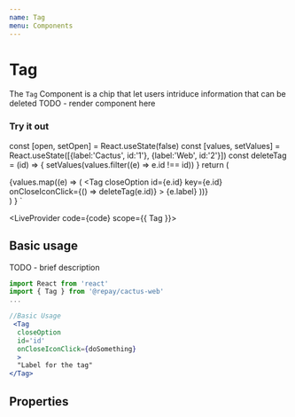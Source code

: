 ```yaml
---
name: Tag
menu: Components
---
```



# Tag

The `Tag` Component is a chip that let users intriduce information that can be deleted
TODO - render component here

### Try it out

  const [open, setOpen] = React.useState(false)
  const [values, setValues] = React.useState([{label:'Cactus', id:'1'}, {label:'Web', id:'2'}])
  const deleteTag = (id) => {
      setValues(values.filter((e) => e.id !== id))
    }
    return (
      <div>
        {values.map((e) => (
          <Tag
            closeOption
            id={e.id}
            key={e.id}
            onCloseIconClick={() => deleteTag(e.id)}
          >
            {e.label}
          </Tag>
        ))}
      </div>
    )
    }
`

<LiveProvider code={code} scope={{ Tag }}>
  <LiveEditor style={livePreviewStyle} />
  <LiveError />
  <LivePreview />
</LiveProvider>

## Basic usage

TODO - brief description

```jsx
import React from 'react'
import { Tag } from '@repay/cactus-web'
...

//Basic Usage
 <Tag
  closeOption
  id='id'
  onCloseIconClick={doSomething}
  >
  "Label for the tag"
</Tag>
```

## Properties

<PropsTable of={Tag} />
